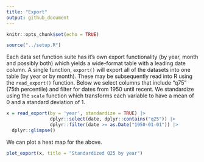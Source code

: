 ```yaml
---
title: "Export"
output: github_document
---
```


```r
knitr::opts_chunk$set(echo = TRUE)
```


```r
source("../setup.R")
```

Each data set function suite has it's own export functionality (by year, month and possibly both) which yields a wide-format table with a leading date column.  A single function, `export()` will export all of the datasets into one table (by year or by month). These may be subsequently read into R using the `read_export()` function.  Below we select columns that include "q75" (75th percentile) and filter for dates from 1950 until recent.  We standardize using the `scale` function which transforms each variable to have a mean of 0 and a standard deviation of 1.  

```r
x = read_export(by = 'year', standardize = TRUE) |>
                dplyr::select(date, dplyr::contains("q25")) |>
                dplyr::filter(date >= as.Date("1950-01-01")) |>
  dplyr::glimpse()
```

We can plot a heat map for the above.
```r
plot_export(x, title = "Standardized Q25 by year")
```


